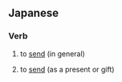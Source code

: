 ==Japanese==

===Verb===
{{ja-verb|type=1}}

# {{ja-def|送る}} to [[send]] (in general)
# {{ja-def|贈る}} to [[send]] (as a present or gift)